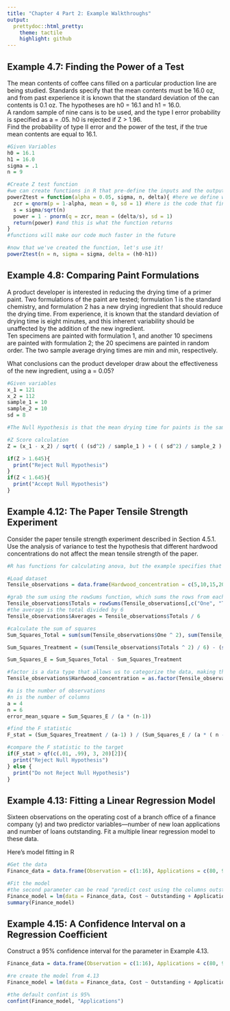```yaml
---
title: "Chapter 4 Part 2: Example Walkthroughs"
output:
  prettydoc::html_pretty:
    theme: tactile
    highlight: github
---
```



## Example 4.7: Finding the Power of a Test

The mean contents of coffee cans filled on a particular production line are being studied. Standards specify that the mean contents must be 16.0 oz, and from past experience it is known that the standard deviation of the can contents is 0.1 oz. The hypotheses are h0 = 16.1 and h1 = 16.0.  
A random sample of nine cans is to be used, and the type I error probability is specified as a = .05. h0 is rejected if Z > 1.96.   
Find the probability of type II error and the power of the test, if the true mean contents are equal to 16.1.  

  
```r
#Given Variables
h0 = 16.1
h1 = 16.0
sigma = .1
n = 9

#Create Z test function
#we can create functions in R that pre-define the inputs and the outputs
powerZtest = function(alpha = 0.05, sigma, n, delta){ #here we define what the user will need to input to use our function
  zcr = qnorm(p = 1-alpha, mean = 0, sd = 1) #here is the code that finds the power of a Z test
  s = sigma/sqrt(n)
  power = 1 - pnorm(q = zcr, mean = (delta/s), sd = 1)
  return(power) #and this is what the function returns
}
#functions will make our code much faster in the future

#now that we've created the function, let's use it!
powerZtest(n = n, sigma = sigma, delta = (h0-h1))


```
  
  
## Example 4.8: Comparing Paint Formulations

A product developer is interested in reducing the drying time of a primer paint. Two formulations of the paint are tested; formulation 1 is the standard chemistry, and formulation 2 has a new drying ingredient that should reduce the drying time. From experience, it is known that the standard deviation of drying time is eight minutes, and this inherent variability should be unaffected by the addition of the new ingredient.  
Ten specimens are painted with formulation 1, and another 10 specimens are painted with formulation 2; the 20 specimens are painted in random order. The two sample average drying times are min and min, respectively. 
  
What conclusions can the product developer draw about the effectiveness of the new ingredient, using a = 0.05?




```r
#Given variables
x_1 = 121
x_2 = 112
sample_1 = 10
sample_2 = 10
sd = 8

#The Null Hypothesis is that the mean drying time for paints is the same

#Z Score calculation
Z = (x_1 - x_2) / sqrt( ( (sd^2) / sample_1 ) + ( ( sd^2) / sample_2 ) )

if(Z > 1.645){
  print("Reject Null Hypothesis")
}
if(Z < 1.645){
  print("Accept Null Hypothesis")
}

```

  
  
## Example 4.12: The Paper Tensile Strength Experiment

Consider the paper tensile strength experiment described in Section 4.5.1. Use the analysis of variance to test the hypothesis that different hardwood concentrations do not affect the mean tensile strength of the paper. 

```r

#R has functions for calculating anova, but the example specifies that we should use the sum of squares method. If you're interested, check out the aov() function for more functionality. 

#Load dataset
Tensile_observations = data.frame(Hardwood_concentration = c(5,10,15,20), One = c(7,12,14,19), Two = c(8,17,18,25), Three = c(15,13,19,22), Four = c(11,18,17,23), Five = c(9,19,16,18), Six = c(10,15,18,20))

#grab the sum using the rowSums function, which sums the rows from each specified column
Tensile_observations$Totals = rowSums(Tensile_observations[,c("One", "Two", "Three", "Four", "Five", "Six")])
#the average is the total divided by 6
Tensile_observations$Averages = Tensile_observations$Totals / 6

#calculate the sum of squares
Sum_Squares_Total = sum(sum(Tensile_observations$One ^ 2), sum(Tensile_observations$Two ^ 2), sum(Tensile_observations$Three ^ 2), sum(Tensile_observations$Four ^ 2),sum(Tensile_observations$Five ^ 2), sum(Tensile_observations$Six ^ 2)) - (sum(Tensile_observations$Totals) ^ 2) / 24

Sum_Squares_Treatment = (sum(Tensile_observations$Totals ^ 2) / 6) - (sum(Tensile_observations$Totals) ^ 2) / 24

Sum_Squares_E = Sum_Squares_Total - Sum_Squares_Treatment

#factor is a data type that allows us to categorize the data, making this process easier
Tensile_observations$Hardwood_concentration = as.factor(Tensile_observations$Hardwood_concentration)

#a is the number of observations
#n is the number of columns
a = 4
n = 6
error_mean_square = Sum_Squares_E / (a * (n-1))

#find the F statistic
F_stat = (Sum_Squares_Treatment / (a-1) ) / (Sum_Squares_E / (a * ( n -1)))

#compare the F statistic to the target
if(F_stat > qf(c(.01, .99), 3, 20)[2]){
  print("Reject Null Hypothesis")
} else {
  print("Do not Reject Null Hypothesis")
}

```



## Example 4.13: Fitting a Linear Regression Model

Sixteen observations on the operating cost of a branch office of a finance company (y) and two predictor variables—number of new loan applications and number of loans outstanding. Fit a multiple linear regression model to these data.
  
Here's model fitting in R

```r
#Get the data
Finance_data = data.frame(Observation = c(1:16), Applications = c(80, 93, 100, 82, 90, 99, 81, 96, 94, 93, 97, 95, 100, 85, 86, 87), Outstanding = c(8,9,10,12,11,8,8,10,12,11,13,11,8,12,9,12), Cost = c(2256,2340,2426,2293,2330,2368,2250,2409,2364,2379,2440,2364,2404,2317,2309,2328))

#Fit the model
#the second parameter can be read "predict cost using the columns outstanding and applications"
Finance_model = lm(data = Finance_data, Cost ~ Outstanding + Applications)
summary(Finance_model)

```
  
  

## Example 4.15: A Confidence Interval on a Regression Coefficient

Construct a 95% confidence interval for the parameter in Example 4.13.


```r
Finance_data = data.frame(Observation = c(1:16), Applications = c(80, 93, 100, 82, 90, 99, 81, 96, 94, 93, 97, 95, 100, 85, 86, 87), Outstanding = c(8,9,10,12,11,8,8,10,12,11,13,11,8,12,9,12), Cost = c(2256,2340,2426,2293,2330,2368,2250,2409,2364,2379,2440,2364,2404,2317,2309,2328))

#re create the model from 4.13 
Finance_model = lm(data = Finance_data, Cost ~ Outstanding + Applications)

#the default confint is 95%
confint(Finance_model, "Applications")


```

